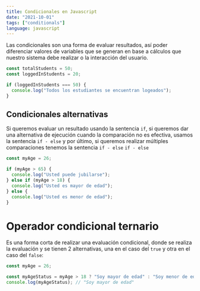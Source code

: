 ```yaml
---
title: Condicionales en Javascript
date: "2021-10-01"
tags: ["conditionals"]
language: javascript
---
```


Las condicionales son una forma de evaluar resultados, así poder diferenciar valores de variables que se generan en base a cálculos que nuestro sistema debe realizar o la interacción del usuario.

```javascript
const totalStudents = 50;
const loggedInStudents = 20;

if (loggedInStudents === 50) {
  console.log("Todos los estudiantes se encuentran logeados");
}
```

## Condicionales alternativas

Si queremos evaluar un resultado usando la sentencia `if`, si queremos dar una alternativa de ejecución cuando la comparación no es efectiva, usamos la sentencia `if - else` y por último, si queremos realizar múltiples comparaciones tenemos la sentencia `if - else` `if - else`

```javascript
const myAge = 26;

if (myAge > 65) {
  console.log("Usted puede jubilarse");
} else if (myAge > 18) {
  console.log("Usted es mayor de edad");
} else {
  console.log("Usted es menor de edad");
}
```

# Operador condicional ternario

Es una forma corta de realizar una evaluación condicional, donde se realiza la evaluación y se tienen 2 alternativas, una en el caso del `true` y otra en el caso del `false`:

```javascript
const myAge = 26;

const myAgeStatus = myAge > 18 ? "Soy mayor de edad" : "Soy menor de edad";
console.log(myAgeStatus); // "Soy mayor de edad"
```
